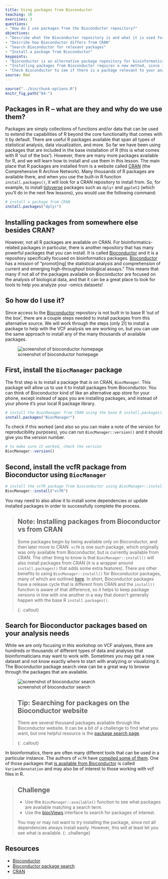 ```yaml
---
title: Using packages from Bioconductor
teaching: 10
exercises: 3
questions:
- "How do I use packages from the Bioconductor repository?"
objectives:
- "Describe what the Bioconductor repository is and what it is used for"
- "Describe how Bioconductor differs from CRAN"
- "Search Bioconductor for relevant packages"
- "Install a package from Bioconductor"
keypoints:
- "Bioconductor is an alternative package repository for bioinformatics packages."
- "Installing packages from Bioconductor requires a new method, since it is not compatible with the `install.packages()` function used for CRAN."
- "Check Bioconductor to see if there is a package relevant to your analysis before writing code yourself."
source: Rmd
---
```


```r
source("../bin/chunk-options.R")
knitr_fig_path("04-")
```

## Packages in R -- what are they and why do we use them?

Packages are simply collections of functions and/or data that can be used to extend the capabilities of R beyond the core functionality that comes with it by default. There are useful R packages available that span all types of statistical analysis, data visualization, and more. So far we have been using packages that are included in the base installation of R (this is what comes with R 'out of the box'). However, there are many more packages available for R, and we will learn how to install and use them in this lesson. The main place that R packages are installed from is a website called [CRAN](https://cran.r-project.org/) (the Comprehensive R Archive Network). Many thousands of R packages are available there, and when you use the built-in R function `install.packages()`, it will look for a CRAN repository to install from. So, for example, to install [tidyverse](https://www.tidyverse.org) packages such as `dplyr` and `ggplot2` (which you'll do in the next few lessons), you would use the following command:

```r
# install a package from CRAN
install.packages("dplyr")
```

## Installing packages from somewhere else besides CRAN?

However, not all R packages are available on CRAN. For bioinformatics-related packages in particular, there is another repository that has many powerful packages that you can install. It is called [Bioconductor](https://bioconductor.org/) and it is a repository specifically focused on bioinformatics packages. [Bioconductor](https://bioconductor.org/) has a mission of "promot[ing] the statistical analysis and comprehension of current and emerging high-throughput biological assays." This means that many if not all of the packages available on Bioconductor are focused on the analysis of biological data, and that it can be a great place to look for tools to help you analyze your -omics datasets!

## So how do I use it?

Since access to the [Bioconductor](https://bioconductor.org/) repository is not built in to base R 'out of the box', there are a couple steps needed to install packages from this alternative source. We will work through the steps (only 2!) to install a package to help with the VCF analysis we are working on, but you can use the same approach to install any of the many thousands of available packages.

![screenshot of bioconductor homepage](../fig/bioconductor_website_screenshot.jpg)

## First, install the `BiocManager` package

The first step is to install a package that *is* on CRAN, `BiocManager`. This package will allow us to use it to install packages from Bioconductor. You can think of Bioconductor kind of like an alternative app store for your phone, except instead of apps you are installing packages, and instead of your phone it's your local R package library.

```r
# install the BiocManager from CRAN using the base R install.packages() function
install.packages("BiocManager")
```

To check if this worked (and also so you can make a note of the version for reproducibility purposes), you can run `BiocManager::version()` and it should give you the version number.

```r
# to make sure it worked, check the version
BiocManager::version()
```

## Second, install the vcfR package from Bioconductor using `BiocManager`

```r
# install the vcfR package from bioconductor using BiocManager::install()
BiocManager::install("vcfR")
```
You may need to also allow it to install some dependencies or update installed packages in order to successfully complete the process.

> ## Note: Installing packages from Bioconductor vs from CRAN 
> Some packages begin by being available only on Bioconductor, and then later
> move to CRAN. `vcfR` is one such package, which originally was only available
> from Bioconductor, but is currently available from CRAN. The other thing to
> know is that `BiocManager::install()` will also install packages from CRAN (it
> is a wrapper around `install.packages()` that adds some extra features). There
> are other benefits to using `BiocManager::install()` for Bioconductor
> packages, many of which are outlined
> [here](https://www.bioconductor.org/install/). In short, Bioconductor packages
> have a release cycle that is different from CRAN and the `install()` function
> is aware of that difference, so it helps to keep package versions in line with
> one another in a way that doesn't generally happen with the base R
> `install.packages()`.
>
{: .callout}


## Search for Bioconductor packages based on your analysis needs

While we are only focusing in this workshop on VCF analyses, there are hundreds or thousands of different types of data and analyses that bioinformaticians may want to work with. Sometimes you may get a new dataset and not know exactly where to start with analyzing or visualizing it. The Bioconductor package search view can be a great way to browse through the packages that are available.

![screenshot of bioconductor search](../fig/bioconductor_search.jpg)

> ## Tip: Searching for packages on the Bioconductor website
>
> There are several thousand packages available through the Bioconductor website.
> It can be a bit of a challenge to find what you want, but one helpful resource
> is the [package search page](https://bioconductor.org/packages/release/BiocViews.html#___Software).
>
{: .callout}

In bioinformatics, there are often many different tools that can be used in a
particular instance. The authors of `vcfR` have [compiled some of
them](https://github.com/knausb/vcfR#software-that-produce-vcf-files). One of
those packages that [is available from
Bioconductor](https://bioconductor.org/packages/release/bioc/html/VariantAnnotation.html)
is called `VariantAnnotation` and may also be of interest to those working with
vcf files in R.

> ## Challenge
>
> - Use the `BiocManager::available()` function to see what packages are available matching a search term.
> - Use the [biocViews](https://bioconductor.org/packages/release/BiocViews.html#___Software) interface to search for packages of interest.
>
> You may or may not want to try installing the package, since not all dependencies always install easily. However, this will at least let you see what is available. 
{: .challenge}

## Resources

- [Bioconductor](https://bioconductor.org/)
- [Bioconductor package search](https://bioconductor.org/packages/release/BiocViews.html#___Software)
- [CRAN](https://cran.r-project.org/)
